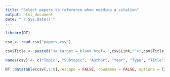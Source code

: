 ---
title: "Select papers to reference when needing a citation"
output: html_document
date: "`r Sys.Date()`"
---

```{r, echo = FALSE, warning=FALSE, message = FALSE}
library(DT)

csv <- read.csv("papers.csv")

csv$Title <- paste0("<a target =_blank href='",csv$Link,"'>",csv$Title,"</a>")

names(csv) <- c("Topic", "Subtopic", "Author", "Year", "Type", "Title")

DT::datatable(csv[,1:6], escape = FALSE, rownames = FALSE, options = list(pageLength = 25))
```